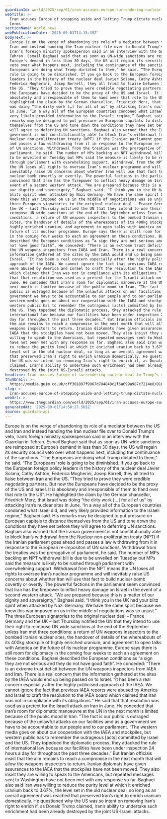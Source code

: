 ```yaml
---
guardianId: world/2025/sep/01/iran-accuses-europe-surrendering-nuclear-deal-trump-veto
webTitle: >-
  Iran accuses Europe of stepping aside and letting Trump dictate nuclear deal
  terms
sectionName: World news
webPublicationDate: '2025-09-01T14:15:35Z'
bodyText: >-
  Europe is on the verge of abandoning its role of a mediator between the US and
  Iran and instead handing the Iran nuclear file over to Donald Trump’s veto,
  Iran’s foreign ministry spokesperson said in an interview with the Guardian in
  Tehran. Esmail Baghaei said that as soon as UN-wide sanctions are reimposed at
  Europe’s demand in less than 30 days, the US will regain its security council
  veto over what happens next, including the continuance of the sanctions. “The
  Europeans are doing what Trump dictated to them,” he said. “The Europeans’
  role is going to be diminished. If you go back to the European foreign policy
  leaders in the history of the nuclear deal Javier Solana, Cathy Ashton,
  Federica Mogherini, Josep Borrell, they all tried to liaise between Iran and
  the US. “They tried to prove they were credible negotiating partners. But now
  the Europeans have decided to be the proxy of the US and Israel. It is
  absolutely and irresponsible of them to hand over that role to the US”. He
  highlighted the claim by the German chancellor, Friedrich Merz, that Israel
  was doing “the dirty work […] for all of us” by attacking Iran’s nuclear sites
  in June. “In a way all of the European countries condoned what Israel did, and
  very likely provided information to the Israeli regime,” Baghaei said. His
  remarks may be designed to put pressure on European capitals to distance
  themselves from the US and tone down the conditions they have set before they
  will agree to deferring UN sanctions. Baghaei also warned that the Iranian
  government is not constitutionally able to block Iran’s withdrawal from the
  Nuclear non-proliferation treaty (NPT) if the Iranian parliament goes ahead
  and passes a law withdrawing from it in response to the European re-impositon
  of UN sanctions. Withdrawal from the treaties was the prerogative of
  parliament, he said. The number of MPs backing an NPT withdrawal bill is due
  to be unveiled on Tuesday but MPs said the measure is likely to be rushed
  through parliament with overwhelming support. Withdrawal from the NPT means
  the UN loses all rights to oversee Iran’s nuclear programme and will
  inevitably raise US concerns about whether Iran will use that fact to build
  nuclear bomb covertly or overtly. The powerful factions in the parliament seem
  convinced that Iran has the firepower to inflict heavy damage on Israel in the
  event of a second western attack. “We are prepared because this is a matter of
  our dignity and sovereignty,” Baghaei said. “I think you in the UK had your
  blitz spirit when attacked by Nazi Germany. We have the same spirit because we
  knew this war imposed on us in the middle of negotiations was so unjust.” The
  three European signatories to the original nuclear deal – France Germany and
  the UK – last Thursday notified the UN that they intend to use their right to
  reimpose UN wide sanctions at the end of the September unless Iran met three
  conditions: a return of UN weapons inspectors to the bombed Iranian nuclear
  sites, the handover of details of the whereabouts of its 400kg stockpile of
  highly enriched uranium, and agreement to open talks with America on the
  future of its nuclear programme. Europe says there is still room for diplomacy
  in the coming four weeks to each an agreement on these conditions. Baghaei
  described the European conditions as “a sign they are not serious and they do
  not have good faith”. He conceded: “There is an extreme trust deficit between
  the UN weapons inspectors from IAEA and Iran. There is a real concern that the
  information gathered at the sites by the IAEA would end up being passed on to
  Israel. “It has been a real concern especially after the highly politicised
  approach of the IAEA. We cannot ignore the fact that previous IAEA reports
  were abused by America and Israel to craft the resolution to the IAEA board
  which claimed that Iran was not in compliance with its obligations.” He said
  that that resolution was used as a pretext for the Israeli attack on Iran in
  June. He conceded that Iran’s room for diplomatic manoeuvre at the UN in the
  next month is limited because of the public mood in Iran. “The fact is our
  public is outraged because of the unlawful attacks on our facilities amd as a
  government we have to be accountable to our people and to our parliament. “The
  western media goes on about our cooperation with the IAEA and stockpiles, but
  western public has to remember the outrageous [acts] committed by Israel and
  the US. They topedoed the diplomatic process, they attacked the rule of
  international law because our facilities have been under inspection 24 hours a
  day for throughout the past three decades.” But Iranian officials insist that
  the aim remains to reach a compromise in the next month that will allow the
  weapons inspectors to return. Iranian diplomats have given assurances to the
  IAEA that the stockpiles have not been moved. They also insist they are
  willing to speak to the Americans, but repeated messages sent to Washington
  have not been met with any response so far. Baghaei also said Iran was willing
  to reduce the purity level at which it enriched uranium back to 3.67%, the
  level set in the old nuclear deal, so long as an overall agreement was reached
  that preserved Iran’s right to enrich uranium domestically. He questioned why
  the US was so intent on removing Iran’s right to enrich if, as Donald Trump
  claimed, Iran’s ability to undertake such enrichment had been already
  destroyed by the joint US-Israeli attacks.
headline: Iran accuses Europe of surrendering nuclear deal to Trump’s veto
thumbnail: >-
  https://media.guim.co.uk/cff301897f9967d784848c2f6a699a987c7214e8/816_447_4081_3265/500.jpg
slug: >-
  iran-accuses-europe-of-stepping-aside-and-letting-trump-dictate-nuclear-deal-terms
webUrl: >-
  https://www.theguardian.com/world/2025/sep/01/iran-accuses-europe-surrendering-nuclear-deal-trump-veto
generatedAt: '2025-09-01T14:58:27.565Z'
source: guardian-api
---
```

Europe is on the verge of abandoning its role of a mediator between the US and Iran and instead handing the Iran nuclear file over to Donald Trump’s veto, Iran’s foreign ministry spokesperson said in an interview with the Guardian in Tehran. Esmail Baghaei said that as soon as UN-wide sanctions are reimposed at Europe’s demand in less than 30 days, the US will regain its security council veto over what happens next, including the continuance of the sanctions. “The Europeans are doing what Trump dictated to them,” he said. “The Europeans’ role is going to be diminished. If you go back to the European foreign policy leaders in the history of the nuclear deal Javier Solana, Cathy Ashton, Federica Mogherini, Josep Borrell, they all tried to liaise between Iran and the US. “They tried to prove they were credible negotiating partners. But now the Europeans have decided to be the proxy of the US and Israel. It is absolutely and irresponsible of them to hand over that role to the US”. He highlighted the claim by the German chancellor, Friedrich Merz, that Israel was doing “the dirty work […] for all of us” by attacking Iran’s nuclear sites in June. “In a way all of the European countries condoned what Israel did, and very likely provided information to the Israeli regime,” Baghaei said. His remarks may be designed to put pressure on European capitals to distance themselves from the US and tone down the conditions they have set before they will agree to deferring UN sanctions. Baghaei also warned that the Iranian government is not constitutionally able to block Iran’s withdrawal from the Nuclear non-proliferation treaty (NPT) if the Iranian parliament goes ahead and passes a law withdrawing from it in response to the European re-impositon of UN sanctions. Withdrawal from the treaties was the prerogative of parliament, he said. The number of MPs backing an NPT withdrawal bill is due to be unveiled on Tuesday but MPs said the measure is likely to be rushed through parliament with overwhelming support. Withdrawal from the NPT means the UN loses all rights to oversee Iran’s nuclear programme and will inevitably raise US concerns about whether Iran will use that fact to build nuclear bomb covertly or overtly. The powerful factions in the parliament seem convinced that Iran has the firepower to inflict heavy damage on Israel in the event of a second western attack. “We are prepared because this is a matter of our dignity and sovereignty,” Baghaei said. “I think you in the UK had your blitz spirit when attacked by Nazi Germany. We have the same spirit because we knew this war imposed on us in the middle of negotiations was so unjust.” The three European signatories to the original nuclear deal – France Germany and the UK – last Thursday notified the UN that they intend to use their right to reimpose UN wide sanctions at the end of the September unless Iran met three conditions: a return of UN weapons inspectors to the bombed Iranian nuclear sites, the handover of details of the whereabouts of its 400kg stockpile of highly enriched uranium, and agreement to open talks with America on the future of its nuclear programme. Europe says there is still room for diplomacy in the coming four weeks to each an agreement on these conditions. Baghaei described the European conditions as “a sign they are not serious and they do not have good faith”. He conceded: “There is an extreme trust deficit between the UN weapons inspectors from IAEA and Iran. There is a real concern that the information gathered at the sites by the IAEA would end up being passed on to Israel. “It has been a real concern especially after the highly politicised approach of the IAEA. We cannot ignore the fact that previous IAEA reports were abused by America and Israel to craft the resolution to the IAEA board which claimed that Iran was not in compliance with its obligations.” He said that that resolution was used as a pretext for the Israeli attack on Iran in June. He conceded that Iran’s room for diplomatic manoeuvre at the UN in the next month is limited because of the public mood in Iran. “The fact is our public is outraged because of the unlawful attacks on our facilities amd as a government we have to be accountable to our people and to our parliament. “The western media goes on about our cooperation with the IAEA and stockpiles, but western public has to remember the outrageous [acts] committed by Israel and the US. They topedoed the diplomatic process, they attacked the rule of international law because our facilities have been under inspection 24 hours a day for throughout the past three decades.” But Iranian officials insist that the aim remains to reach a compromise in the next month that will allow the weapons inspectors to return. Iranian diplomats have given assurances to the IAEA that the stockpiles have not been moved. They also insist they are willing to speak to the Americans, but repeated messages sent to Washington have not been met with any response so far. Baghaei also said Iran was willing to reduce the purity level at which it enriched uranium back to 3.67%, the level set in the old nuclear deal, so long as an overall agreement was reached that preserved Iran’s right to enrich uranium domestically. He questioned why the US was so intent on removing Iran’s right to enrich if, as Donald Trump claimed, Iran’s ability to undertake such enrichment had been already destroyed by the joint US-Israeli attacks.
